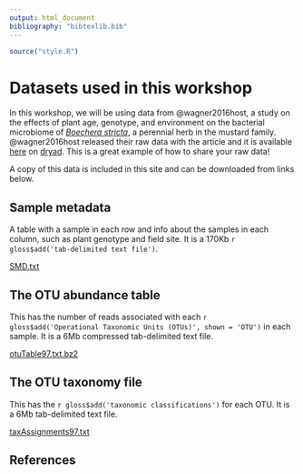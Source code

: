 ```yaml
---
output: html_document
bibliography: "bibtexlib.bib"
---
```


```r
source("style.R")
```

# Datasets used in this workshop

In this workshop, we will be using data from @wagner2016host, a study on the effects of plant age, genotype, and environment on the bacterial microbiome of [*Boechera stricta*](https://en.wikipedia.org/wiki/Boechera_stricta), a perennial herb in the mustard family.
@wagner2016host released their raw data with the article and it is available [here](http://datadryad.org/resource/doi:10.5061/dryad.g60r3) on [dryad](http://datadryad.org/).
This is a great example of how to share your raw data!

A copy of this data is included in this site and can be downloaded from links below.

## Sample metadata

A table with a sample in each row and info about the samples in each column, such as plant genotype and field site.
It is a 170Kb `r gloss$add('tab-delimited text file')`.

<a href="data/SMD.txt" download="data/SMD.txt">SMD.txt</a>

## The OTU abundance table

This has the number of reads associated with each `r gloss$add('Operational Taxonomic Units (OTUs)', shown = 'OTU')` in each sample.
It is a 6Mb compressed tab-delimited text file.

<a href="data/otuTable97.txt.bz2" download="data/otuTable97.txt.bz2">otuTable97.txt.bz2</a>

## The OTU taxonomy file

This has the `r gloss$add('taxonomic classifications')` for each OTU.
It is a 6Mb tab-delimited text file.

<a href="data/taxAssignments97.txt" download="data/taxAssignments97.txt">taxAssignments97.txt</a>

## References
